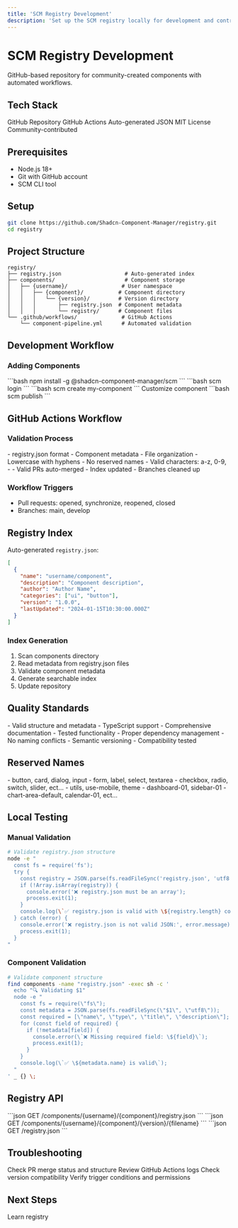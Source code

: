 ```yaml
---
title: 'SCM Registry Development'
description: 'Set up the SCM registry locally for development and contribution.'
---
```


# SCM Registry Development

GitHub-based repository for community-created components with automated workflows.

## Tech Stack

<CardGroup cols={2}>
  <Card title="Platform">
    GitHub Repository
  </Card>
  <Card title="Automation">
    GitHub Actions
  </Card>
  <Card title="Index">
    Auto-generated JSON
  </Card>
  <Card title="License">
    MIT License
  </Card>
</CardGroup>

<Card title="Components">
  Community-contributed
</Card>

## Prerequisites

- Node.js 18+
- Git with GitHub account
- SCM CLI tool

## Setup

```bash
git clone https://github.com/Shadcn-Component-Manager/registry.git
cd registry
```

## Project Structure

```
registry/
├── registry.json                    # Auto-generated index
├── components/                      # Component storage
│   ├── {username}/                 # User namespace
│   │   ├── {component}/           # Component directory
│   │   │   └── {version}/         # Version directory
│   │   │       ├── registry.json  # Component metadata
│   │   │       └── registry/      # Component files
└── .github/workflows/              # GitHub Actions
    └── component-pipeline.yml      # Automated validation
```

## Development Workflow

### Adding Components

<Steps>
  <Step title="Install CLI">
    ```bash
    npm install -g @shadcn-component-manager/scm
    ```
  </Step>
  <Step title="Authenticate">
    ```bash
    scm login
    ```
  </Step>
  <Step title="Create Component">
    ```bash
    scm create my-component
    ```
  </Step>
  <Step title="Develop & Test">
    Customize component
  </Step>
  <Step title="Publish">
    ```bash
    scm publish
    ```
  </Step>
</Steps>

## GitHub Actions Workflow

### Validation Process

<CardGroup cols={2}>
  <Card title="Structure">
    - registry.json format
    - Component metadata
    - File organization
  </Card>
  <Card title="Naming">
    - Lowercase with hyphens
    - No reserved names
    - Valid characters: a-z, 0-9, -
  </Card>
</CardGroup>

<Card title="Auto-Merge">
  - Valid PRs auto-merged
  - Index updated
  - Branches cleaned up
</Card>

### Workflow Triggers

- Pull requests: opened, synchronize, reopened, closed
- Branches: main, develop

## Registry Index

Auto-generated `registry.json`:

```json
[
  {
    "name": "username/component",
    "description": "Component description",
    "author": "Author Name",
    "categories": ["ui", "button"],
    "version": "1.0.0",
    "lastUpdated": "2024-01-15T10:30:00.000Z"
  }
]
```

### Index Generation

1. Scan components directory
2. Read metadata from registry.json files
3. Validate component metadata
4. Generate searchable index
5. Update repository

## Quality Standards

<CardGroup cols={2}>
  <Card title="Code Quality">
    - Valid structure and metadata
    - TypeScript support
    - Comprehensive documentation
    - Tested functionality
  </Card>
  <Card title="Dependencies">
    - Proper dependency management
    - No naming conflicts
    - Semantic versioning
    - Compatibility tested
  </Card>
</CardGroup>

## Reserved Names

<CardGroup cols={2}>
  <Card title="Core UI">
    - button, card, dialog, input
    - form, label, select, textarea
    - checkbox, radio, switch, slider, ect...
  </Card>
  <Card title="Utilities">
    - utils, use-mobile, theme
    - dashboard-01, sidebar-01
    - chart-area-default, calendar-01, ect...
  </Card>
</CardGroup>

## Local Testing

### Manual Validation

```bash
# Validate registry.json structure
node -e "
  const fs = require('fs');
  try {
    const registry = JSON.parse(fs.readFileSync('registry.json', 'utf8'));
    if (!Array.isArray(registry)) {
      console.error('❌ registry.json must be an array');
      process.exit(1);
    }
    console.log(\`✅ registry.json is valid with \${registry.length} components\`);
  } catch (error) {
    console.error('❌ registry.json is not valid JSON:', error.message);
    process.exit(1);
  }
"
```

### Component Validation

```bash
# Validate component structure
find components -name "registry.json" -exec sh -c '
  echo "🔍 Validating $1"
  node -e "
    const fs = require(\"fs\");
    const metadata = JSON.parse(fs.readFileSync(\"$1\", \"utf8\"));
    const required = [\"name\", \"type\", \"title\", \"description\"];
    for (const field of required) {
      if (!metadata[field]) {
        console.error(\`❌ Missing required field: \${field}\`);
        process.exit(1);
      }
    }
    console.log(\`✅ \${metadata.name} is valid\`);
  "
' _ {} \;
```

## Registry API

<Card title="Component Metadata">
  ```json
  GET /components/{username}/{component}/registry.json
  ```
</Card>
<Card title="Component Files">
  ```json
  GET /components/{username}/{component}/{version}/{filename}
  ```
</Card>
<Card title="Search Index">
  ```json
  GET /registry.json
  ```
</Card>

## Troubleshooting

<CardGroup cols={2}>
  <Card title="Component Not Appearing">
    Check PR merge status and structure
  </Card>
  <Card title="Validation Failures">
    Review GitHub Actions logs
  </Card>
  <Card title="Dependency Conflicts">
    Check version compatibility
  </Card>
  <Card title="Workflow Issues">
    Verify trigger conditions and permissions
  </Card>
</CardGroup>

## Next Steps

<Card title="Registry Guide" href="/registry/overview">
  Learn registry
</Card>
